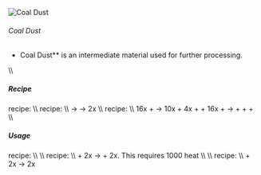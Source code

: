 ![Coal Dust](/mods/techreborn/coal_dust.png)

###### Coal Dust


- Coal Dust** is an intermediate material used for further
        processing.

\\\\

##### Recipe

<Mcitem id="minecraft:crafting_table"/> recipe:
<Recipe recipe=" input techreborn:small_pile_of_coal_dust
techreborn:small_pile_of_coal_dust air input
techreborn:small_pile_of_coal_dust techreborn:small_pile_of_coal_dust
air input air air air output techreborn:coal_dust "/>
\\\\ <Mcitem id="techreborn:grinder"/> recipe: \\\\
<Mcitem id="minecraft:coal"/> -\>
<Mcitem id="techreborn:coal_dust"/>
<Mcitem id="minecraft:coal_ore"/> -\>
2x<Mcitem id="techreborn:coal_dust"/> \\\\
<Mcitem id="techreborn:industrial_centrifuge"/>
recipe: \\\\ 16x<Mcitem id="minecraft:soul_sand"/> +
<Mcitem id="techreborn:empty_cell"/> -\>
10x<Mcitem id="minecraft:sand"/> +
4x<Mcitem id="techreborn:saltpeter_dust"/> +
<Mcitem id="techreborn:coal_dust"/> +
<Mcitem id="techreborn:oil_cell"/>
16x<Mcitem id="techreborn:netherrack_dust"/> +
<Mcitem id="techreborn:empty_cell"/> -\>
<Mcitem id="minecraft:redstone"/> +
<Mcitem id="techreborn:sulfur_dust"/> +
<Mcitem id="techreborn:coal_dust"/> +
<Mcitem id="minecraft:gold_nugget"/> \\\\

##### Usage

<Mcitem id="minecraft:crafting_table"/> recipe:
<Recipe recipe=" input air air air input air techreborn:coal_dust air
input air air air output techreborn:small_pile_of_coal_dust,4
"/> <Recipe recipe=" input techreborn:coal_dust
minecraft:glass techreborn:coal_dust input minecraft:glass
techreborn:coal_dust minecraft:glass input techreborn:electronic_circuit
techreborn:generator techreborn:electronic_circuit output
techreborn:basic_solar_panel "/> <Recipe recipe="
input techreborn:coal_dust minecraft:glass techreborn:coal_dust input
minecraft:glass techreborn:coal_dust minecraft:glass input
techreborn:advanced_circuit techreborn:basic_solar_panel
techreborn:advanced_circuit output techreborn:advanced_solar_panel
"/> <Recipe recipe=" input techreborn:coal_dust
minecraft:glass techreborn:coal_dust input minecraft:glass
techreborn:coal_dust minecraft:glass input techreborn:advanced_circuit
techreborn:basic_machine_frame techreborn:advanced_circuit output
techreborn:advanced_solar_panel "/>
<Recipe recipe=" input techreborn:tin_dust techreborn:coal_dust
techreborn:tin_dust input techreborn:coal_dust techreborn:copper_plate
techreborn:coal_dust input techreborn:tin_dust techreborn:coal_dust
techreborn:tin_dust output techreborn:neutron_reflector
"/> <Recipe recipe=" input techreborn:coal_dust
techreborn:coal_dust air input techreborn:coal_dust techreborn:coal_dust
air input air air air output techreborn:carbon_fiber "/>
\\\\ \\\\ <Mcitem id="techreborn:blast_furnace"/>
recipe: \\\\ <Mcitem id="minecraft:iron_ingot"/> +
2x<Mcitem id="techreborn:coal_dust"/> -\>
<Mcitem id="techreborn:steel_ingot"/> +
2x<Mcitem id="techreborn:dark_ashes"/>. This
requires 1000 heat \\\\ \\\\
<Mcitem id="techreborn:industrial_electrolyzer"/>
recipe: \\\\ <Mcitem id="techreborn:coal_dust"/> +
2x<Mcitem id="techreborn:empty_cell"/> -\>
2x<Mcitem id="techreborn:carbon_cell"/>
